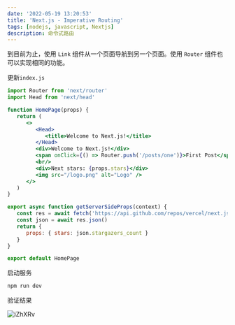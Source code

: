 ```yaml
---
date: '2022-05-19 13:20:53'
title: 'Next.js - Imperative Routing'
tags: [nodejs, javascript, Nextjs]
description: 命令式路由
---
```


到目前为止，使用 `Link` 组件从一个页面导航到另一个页面。使用 `Router` 组件也可以实现相同的功能。

更新`index.js`

```jsx
import Router from 'next/router'
import Head from 'next/head'

function HomePage(props) {
   return (
      <>
         <Head>
            <title>Welcome to Next.js!</title>
         </Head>
         <div>Welcome to Next.js!</div>
         <span onClick={() => Router.push('/posts/one')}>First Post</span>
         <br/>
         <div>Next stars: {props.stars}</div>
         <img src="/logo.png" alt="Logo" />
      </>
   )
}

export async function getServerSideProps(context) {
   const res = await fetch('https://api.github.com/repos/vercel/next.js')
   const json = await res.json()
   return {
      props: { stars: json.stargazers_count }
   }
}

export default HomePage
```

启动服务

```bash
npm run dev
```

验证结果

![iZhXRv](https://cdn.jsdelivr.net/gh/manonicu/pics@master/uPic/iZhXRv.png)
